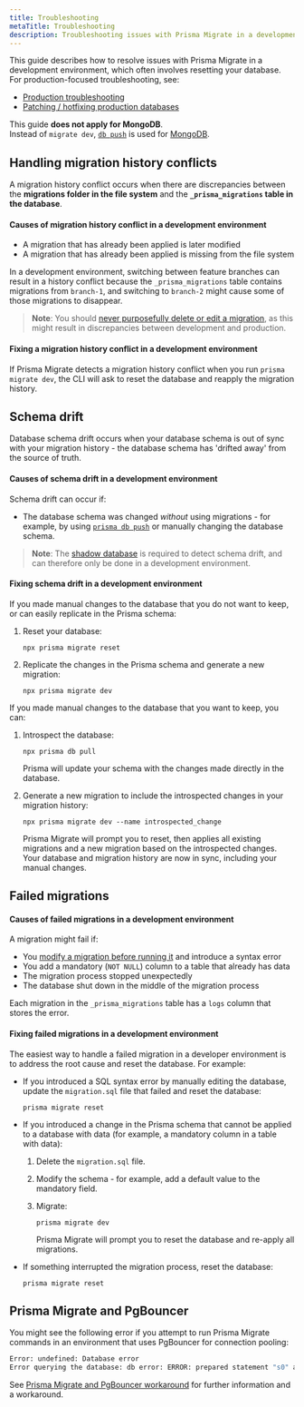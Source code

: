 ```yaml
---
title: Troubleshooting
metaTitle: Troubleshooting
description: Troubleshooting issues with Prisma Migrate in a development environment.
---
```


<TopBlock>

This guide describes how to resolve issues with Prisma Migrate in a development environment, which often involves resetting your database. For production-focused troubleshooting, see:

- [Production troubleshooting](/orm/prisma-migrate/workflows/patching-and-hotfixing)
- [Patching / hotfixing production databases](/orm/prisma-migrate/workflows/patching-and-hotfixing)

<Admonition type="warning">

This guide **does not apply for MongoDB**.<br />
Instead of `migrate dev`, [`db push`](/orm/prisma-migrate/workflows/prototyping-your-schema) is used for [MongoDB](/orm/overview/databases/mongodb).

</Admonition>

</TopBlock>

## Handling migration history conflicts

A migration history conflict occurs when there are discrepancies between the **migrations folder in the file system** and the **`_prisma_migrations` table in the database**.

#### Causes of migration history conflict in a development environment

- A migration that has already been applied is later modified
- A migration that has already been applied is missing from the file system

In a development environment, switching between feature branches can result in a history conflict because the `_prisma_migrations` table contains migrations from `branch-1`, and switching to `branch-2` might cause some of those migrations to disappear.

> **Note**: You should [never purposefully delete or edit a migration](/orm/prisma-migrate/understanding-prisma-migrate/migration-histories#do-not-edit-or-delete-migrations-that-have-been-applied), as this might result in discrepancies between development and production.

#### Fixing a migration history conflict in a development environment

If Prisma Migrate detects a migration history conflict when you run `prisma migrate dev`, the CLI will ask to reset the database and reapply the migration history.

## Schema drift

Database schema drift occurs when your database schema is out of sync with your migration history - the database schema has 'drifted away' from the source of truth.

#### Causes of schema drift in a development environment

Schema drift can occur if:

- The database schema was changed _without_ using migrations - for example, by using [`prisma db push`](/orm/reference/prisma-cli-reference#db-push) or manually changing the database schema.

> **Note**: The [shadow database](/orm/prisma-migrate/understanding-prisma-migrate/shadow-database) is required to detect schema drift, and can therefore only be done in a development environment.

#### Fixing schema drift in a development environment

If you made manual changes to the database that you do not want to keep, or can easily replicate in the Prisma schema:

1. Reset your database:

   ```terminal
   npx prisma migrate reset
   ```

1. Replicate the changes in the Prisma schema and generate a new migration:

   ```terminal
   npx prisma migrate dev
   ```

If you made manual changes to the database that you want to keep, you can:

1. Introspect the database:

   ```terminal
   npx prisma db pull
   ```

   Prisma will update your schema with the changes made directly in the database.

1. Generate a new migration to include the introspected changes in your migration history:

   ```terminal
   npx prisma migrate dev --name introspected_change
   ```

   Prisma Migrate will prompt you to reset, then applies all existing migrations and a new migration based on the introspected changes. Your database and migration history are now in sync, including your manual changes.

## Failed migrations

#### Causes of failed migrations in a development environment

A migration might fail if:

- You [modify a migration before running it](/orm/prisma-migrate/workflows/customizing-migrations) and introduce a syntax error
- You add a mandatory (`NOT NULL`) column to a table that already has data
- The migration process stopped unexpectedly
- The database shut down in the middle of the migration process

Each migration in the `_prisma_migrations` table has a `logs` column that stores the error.

#### Fixing failed migrations in a development environment

The easiest way to handle a failed migration in a developer environment is to address the root cause and reset the database. For example:

- If you introduced a SQL syntax error by manually editing the database, update the `migration.sql` file that failed and reset the database:

  ```terminal
  prisma migrate reset
  ```

- If you introduced a change in the Prisma schema that cannot be applied to a database with data (for example, a mandatory column in a table with data):

  1. Delete the `migration.sql` file.

  2. Modify the schema - for example, add a default value to the mandatory field.

  3. Migrate:

     ```terminal
     prisma migrate dev
     ```

     Prisma Migrate will prompt you to reset the database and re-apply all migrations.

- If something interrupted the migration process, reset the database:

  ```terminal
  prisma migrate reset
  ```

## Prisma Migrate and PgBouncer

You might see the following error if you attempt to run Prisma Migrate commands in an environment that uses PgBouncer for connection pooling:

```bash
Error: undefined: Database error
Error querying the database: db error: ERROR: prepared statement "s0" already exists
```

See [Prisma Migrate and PgBouncer workaround](/orm/prisma-client/setup-and-configuration/databases-connections/pgbouncer) for further information and a workaround.
